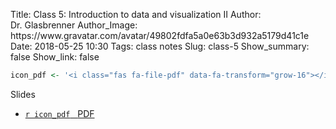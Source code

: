Title: Class 5: Introduction to data and visualization II
Author: Dr. Glasbrenner
Author_Image: https://www.gravatar.com/avatar/49802fdfa5a0e63b3d932a5179d41c1e
Date: 2018-05-25 10:30
Tags: class notes
Slug: class-5
Show_summary: false
Show_link: false

```r
icon_pdf <- '<i class="fas fa-file-pdf" data-fa-transform="grow-16"></i>&nbsp;'
```

[Slides]{.h3}

::: {.no-bullets}
*   [`r icon_pdf` &nbsp; [PDF]{.card-downloads-format}][slides-pdf]
:::

[slides-pdf]: /doc/class05_slides.pdf
